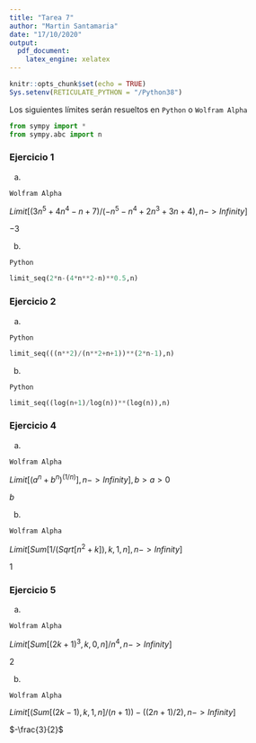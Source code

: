 ```yaml
---
title: "Tarea 7"
author: "Martin Santamaria"
date: "17/10/2020"
output: 
  pdf_document: 
    latex_engine: xelatex
---
```


```r
knitr::opts_chunk$set(echo = TRUE)
Sys.setenv(RETICULATE_PYTHON = "/Python38")
```

Los siguientes límites serán resueltos en `Python` o `Wolfram Alpha`

```python
from sympy import *
from sympy.abc import n
```

### Ejercicio 1

a) 

`Wolfram Alpha`

$Limit[(3n^5+4n^4−n+7)/(−n^5−n^4+2n^3+3n+4),n->Infinity]$

$-3$

b) 

`Python`

```python
limit_seq(2*n-(4*n**2-n)**0.5,n)
```

### Ejercicio 2

a)

`Python`

```python
limit_seq(((n**2)/(n**2+n+1))**(2*n-1),n)
```

b)

`Python`

```python
limit_seq((log(n+1)/log(n))**(log(n)),n)
```

### Ejercicio 4

a)

`Wolfram Alpha`

$Limit[(a^n+b^n)^(1/n)],n->Infinity], b>a>0$

$b$

b)

`Wolfram Alpha`

$Limit[Sum[1/(Sqrt[n^2+k]),{k,1,n}],n->Infinity]$

$1$

### Ejercicio 5

a)

`Wolfram Alpha`

$Limit[Sum[(2k+1)^3,{k,0,n}]/n^4,n->Infinity]$

$2$

b)

`Wolfram Alpha`

$Limit[(Sum[(2k-1),{k,1,n}]/(n+1))-((2n+1)/2),n->Infinity]$

$-\frac{3}{2}$
